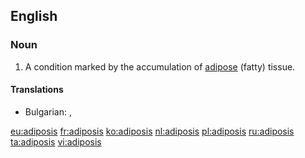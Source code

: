 ==English==

===Noun===
{{en-noun|adiposes}}

# {{medical}} A condition marked by the accumulation of [[adipose]] (fatty) tissue.

====Translations====
{{trans-top|accumulation of adipose tissue}}
* Bulgarian: {{t+|bg|дебелина}}, {{t+|bg|тлъстина}}
{{trans-mid}}
{{trans-bottom}}

[[eu:adiposis]]
[[fr:adiposis]]
[[ko:adiposis]]
[[nl:adiposis]]
[[pl:adiposis]]
[[ru:adiposis]]
[[ta:adiposis]]
[[vi:adiposis]]